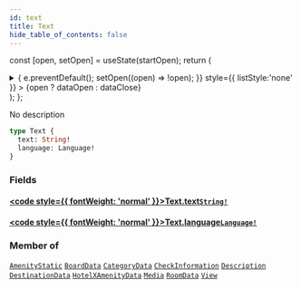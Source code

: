 ```yaml
---
id: text
title: Text
hide_table_of_contents: false
---
```






const [open, setOpen] = useState(startOpen);
return (
<details {...(open ? { open: true } : {})} className="details" style={{ border:'none', boxShadow:'none', background:'var(--ifm-background-color)' }}>
<summary
onClick={(e) => {
e.preventDefault();
setOpen((open) => !open);
}}
style={{ listStyle:'none' }} >
{open ? dataOpen : dataClose}
</summary>
{open && children}
</details>
);
};

No description

```graphql
type Text {
  text: String!
  language: Language!
}
```

### Fields

#### [<code style={{ fontWeight: 'normal' }}>Text.<b>text</b></code>](#)<Bullet />[`String!`](/api/scalars/string) <Badge class="badge badge--secondary" text="non-null"/> <Badge class="badge badge--secondary" text="scalar"/>

>

#### [<code style={{ fontWeight: 'normal' }}>Text.<b>language</b></code>](#)<Bullet />[`Language!`](/api/scalars/language) <Badge class="badge badge--secondary" text="non-null"/> <Badge class="badge badge--secondary" text="scalar"/>

>

### Member of

[`AmenityStatic`](/api/objects/amenity-static) <Badge class="badge badge--secondary" text="object"/><Bullet />[`BoardData`](/api/objects/board-data) <Badge class="badge badge--secondary" text="object"/><Bullet />[`CategoryData`](/api/objects/category-data) <Badge class="badge badge--secondary" text="object"/><Bullet />[`CheckInformation`](/api/objects/check-information) <Badge class="badge badge--secondary" text="object"/><Bullet />[`Description`](/api/objects/description) <Badge class="badge badge--secondary" text="object"/><Bullet />[`DestinationData`](/api/objects/destination-data) <Badge class="badge badge--secondary" text="object"/><Bullet />[`HotelXAmenityData`](/api/objects/hotel-xamenity-data) <Badge class="badge badge--secondary" text="object"/><Bullet />[`Media`](/api/objects/media) <Badge class="badge badge--secondary" text="object"/><Bullet />[`RoomData`](/api/objects/room-data) <Badge class="badge badge--secondary" text="object"/><Bullet />[`View`](/api/objects/view) <Badge class="badge badge--secondary" text="object"/>
